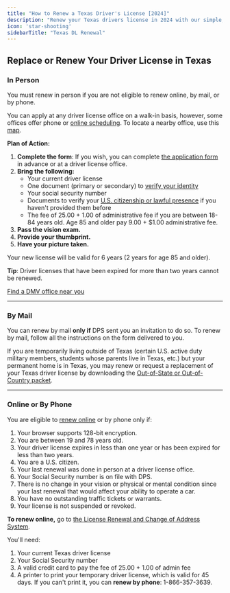 ```yaml
---
title: "How to Renew a Texas Driver's License [2024]"
description: "Renew your Texas drivers license in 2024 with our simple, step-by-step guide. Find all the necessary requirements, forms, fees, and online renewal options to ensure a hassle-free experience. Stay legal and avoid fines - start your renewal process now!"
icon: 'star-shooting'
sidebarTitle: "Texas DL Renewal"
---
```


## Replace or Renew Your Driver License in Texas

### In Person

You must renew in person if you are not eligible to renew online, by mail, or by phone.

You can apply at any driver license office on a walk-in basis, however, some offices offer phone or [online scheduling](https://www.dps.texas.gov/administration/driver_licensing_control/rolodex/search.asp). To locate a nearby office, use this [map](https://driving-tests.org/dmv-near-me/texas-dmv-office-locations/).

**Plan of Action:**
1. **Complete the form**: If you wish, you can complete [the application form](http://www.dps.texas.gov/internetforms/Forms/DL-43.pdf) in advance or at a driver license office.
2. **Bring the following:**
   - Your current driver license
   - One document (primary or secondary) to [verify your identity](http://www.dps.texas.gov/DriverLicense/identificationrequirements.htm)
   - Your social security number
   - Documents to verify your [U.S. citizenship or lawful presence](http://www.dps.texas.gov/DriverLicense/LawfulStatusDLID.htm) if you haven't provided them before
   - The fee of 25.00 + 1.00 of administrative fee if you are between 18-84 years old. Age 85 and older pay 9.00 + $1.00 administrative fee.
3. **Pass the vision exam.**
4. **Provide your thumbprint.**
5. **Have your picture taken.**

Your new license will be valid for 6 years (2 years for age 85 and older).

**Tip**: Driver licenses that have been expired for more than two years cannot be renewed.

[Find a DMV office near you](https://driving-tests.org/dmv-near-me/)

---

### By Mail

You can renew by mail **only if** DPS sent you an invitation to do so. To renew by mail, follow all the instructions on the form delivered to you.

If you are temporarily living outside of Texas (certain U.S. active duty military members, students whose parents live in Texas, etc.) but your permanent home is in Texas, you may renew or request a replacement of your Texas driver license by downloading the [Out-of-State or Out-of-Country packet](http://www.dps.texas.gov/internetforms/Forms/DL-16P.pdf).

---

### Online or By Phone

You are eligible to [renew online](https://txapps.texas.gov/tolapp/txdl/) or by phone only if:
1. Your browser supports 128-bit encryption.
2. You are between 19 and 78 years old.
3. Your driver license expires in less than one year or has been expired for less than two years.
4. You are a U.S. citizen.
5. Your last renewal was done in person at a driver license office.
6. Your Social Security number is on file with DPS.
7. There is no change in your vision or physical or mental condition since your last renewal that would affect your ability to operate a car.
8. You have no outstanding traffic tickets or warrants.
9. Your license is not suspended or revoked.

**To renew online,** go to [the License Renewal and Change of Address System](https://txapps.texas.gov/tolapp/txdl/).

You'll need:
1. Your current Texas driver license
2. Your Social Security number
3. A valid credit card to pay the fee of 25.00 + 1.00 of admin fee
4. A printer to print your temporary driver license, which is valid for 45 days. If you can't print it, you can **renew by phone**: 1-866-357-3639.

<Snippet file="renewal-state-block.mdx" />
